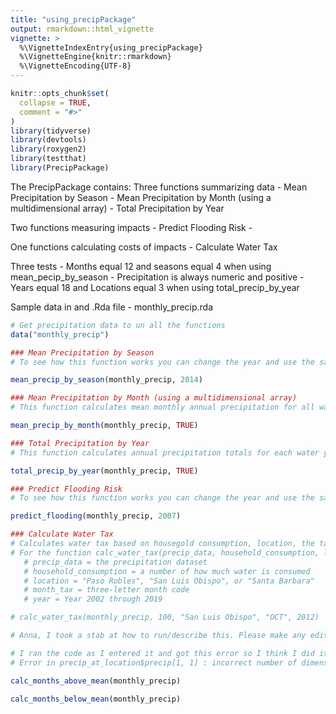 ```yaml
---
title: "using_precipPackage"
output: rmarkdown::html_vignette
vignette: >
  %\VignetteIndexEntry{using_precipPackage}
  %\VignetteEngine{knitr::rmarkdown}
  %\VignetteEncoding{UTF-8}
---
```




```r
knitr::opts_chunk$set(
  collapse = TRUE,
  comment = "#>"
)
library(tidyverse)
library(devtools)
library(roxygen2)
library(testthat)
library(PrecipPackage)

```

The PrecipPackage contains: 
Three functions summarizing data
- Mean Precipitation by Season
- Mean Precipitation by Month (using a multidimensional array)
- Total Precipitation by Year

Two functions measuring impacts
- Predict Flooding Risk
-

One functions calculating costs of impacts
- Calculate Water Tax

Three tests
- Months equal 12 and seasons equal 4 when using mean_pecip_by_season
- Precipitation is always numeric and positive
- Years equal 18 and Locations equal 3 when using total_precip_by_year

Sample data in and .Rda file
- monthly_precip.rda

```r
# Get precipitation data to un all the functions
data("monthly_precip")

```

```r
### Mean Precipitation by Season
# To see how this function works you can change the year and use the same precipitation data

mean_precip_by_season(monthly_precip, 2014)

```

```r
### Mean Precipitation by Month (using a multidimensional array)
# This function calculates mean monthly annual precipitation for all water years using a multidimensional array, displayed as either a graph (TRUE) or a table (FALSE).

mean_precip_by_month(monthly_precip, TRUE)

```

```r
### Total Precipitation by Year
# This function calculates annual precipitation totals for each water year by location. displayed as either a graph (TRUE) or a table (FALSE).

total_precip_by_year(monthly_precip, TRUE)

```

```r
### Predict Flooding Risk
# To see how this function works you can change the year and use the same precipitation data

predict_flooding(monthly_precip, 2007)
```


```r
### Calculate Water Tax
# Calculates water tax based on housegold consumption, location, the tax month, and year.
# For the function calc_water_tax(precip_data, household_consumption, location, month_tax, year) enter:
   # precip_data = the precipitation dataset
   # household_consumption = a number of how much water is consumed
   # location = "Paso Robles", "San Luis Obispo", or "Santa Barbara"
   # month_tax = three-letter month code
   # year = Year 2002 through 2019

# calc_water_tax(monthly_precip, 100, "San Luis Obispo", "OCT", 2012)

# Anna, I took a stab at how to run/describe this. Please make any edits here and in the calc_water_tax.R documentation

# I ran the code as I entered it and got this error so I think I did it wrong.
# Error in precip_at_location$precip[1, 1] : incorrect number of dimensions
```



```r

calc_months_above_mean(monthly_precip)


```


```r

calc_months_below_mean(monthly_precip)


```

